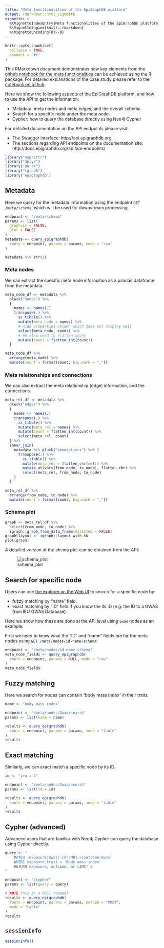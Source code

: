 ```yaml
---
title: "Meta functionalities of the EpiGraphDB platform"
output: rmarkdown::html_vignette
vignette: >
  %\VignetteIndexEntry{Meta functionalities of the EpiGraphDB platform}
  %\VignetteEngine{knitr::rmarkdown}
  %\VignetteEncoding{UTF-8}
---
```


```r
knitr::opts_chunk$set(
  collapse = TRUE,
  comment = "#>"
)
```

This RMarkdown document demonstrates how key elements from the
[github notebook for the meta functionalities](
https://github.com/MRCIEU/epigraphdb/blob/master/general-examples/platform-meta-functionalities.ipynb
) can be achieved using the R package.
For detailed explanations of the case study please refer to the
[notebook on github](
https://github.com/MRCIEU/epigraphdb/blob/master/general-examples/platform-meta-functionalities.ipynb
).

Here we show the following aspects of the EpiGraphDB platform, and how to use the API to get the information:

- Metadata: meta nodes and meta edges, and the overall schema.
- Search for a specific node under the meta node.
- Cypher: how to query the database directly using Neo4j Cypher

For detailed documentation on the API endpoints please visit:

- The Swagger interface: http://api.epigraphdb.org
- The sections regarding API endpoints on the documentation site:
  http://docs.epigraphdb.org/api/api-endpoints/

```r
library("magrittr")
library("dplyr")
library("purrr")
library("igraph")
library("epigraphdb")
```

## Metadata

Here we query for the metadata information using the endpoint `GET /meta/schema`, which will be used for downstream processing.

```r
endpoint <- "/meta/schema"
params <- list(
  graphviz = FALSE,
  plot = FALSE
)
metadata <- query_epigraphdb(
  route = endpoint, params = params, mode = "raw"
)

metadata %>% str(2)
```

### Meta nodes

We can extract the specific meta node information as a pandas dataframe from the metadata.

```r
meta_node_df <- metadata %>%
  pluck("nodes") %>%
  {
    names <- names(.)
    transpose(.) %>%
      as_tibble() %>%
      mutate(meta_node = names) %>%
      # Hide properties column which does not display well
      select(meta_node, count) %>%
      # We also need to flatten count
      mutate(count = flatten_int(count))
  }

meta_node_df %>%
  arrange(meta_node) %>%
  mutate(count = format(count, big.mark = ","))
```

### Meta relationships and connections

We can also extract the meta relationship (edge) information, and the connections.

```r
meta_rel_df <- metadata %>%
  pluck("edges") %>%
  {
    names <- names(.)
    transpose(.) %>%
      as_tibble() %>%
      mutate(meta_rel = names) %>%
      mutate(count = flatten_int(count)) %>%
      select(meta_rel, count)
  } %>%
  inner_join(
    metadata %>% pluck("connections") %>% {
      transpose(.) %>%
        as_tibble() %>%
        mutate(meta_rel = flatten_chr(rel)) %>%
        mutate_at(vars(from_node, to_node), flatten_chr) %>%
        select(meta_rel, from_node, to_node)
    }
  )

meta_rel_df %>%
  arrange(from_node, to_node) %>%
  mutate(count = format(count, big.mark = ","))
```

### Schema plot

```r
graph <- meta_rel_df %>%
  select(from_node, to_node) %>%
  igraph::graph_from_data_frame(directed = FALSE)
graph$layout <- igraph::layout_with_kk
plot(graph)
```


A detailed version of the shema plot can be obtained from the API:

![schema_plot](http://api.epigraphdb.org/meta/schema?graphviz=true&plot=true)

## Search for specific node

Users can use [the explorer on the Web UI](http://dev.epigraphdb.org/explore) to search for a specific node by:

- fuzzy matching by "name" field.
- exact matching by "ID" field if you know the its ID (e.g. the ID to a GWAS from IEU GWAS Database).

Here we show how these are done at the API level using `Gwas` nodes as an example.

 First we need to know what the "ID" and "name" fields are for the meta nodes using `GET /meta/nodes/id-name-schema`:

```r
endpoint <- "/meta/nodes/id-name-schema"
meta_node_fields <- query_epigraphdb(
  route = endpoint, params = NULL, mode = "raw"
)
meta_node_fields
```

## Fuzzy matching

Here we search for nodes can contain "body mass index" in their traits.

```r
name <- "body mass index"

endpoint <- "/meta/nodes/Gwas/search"
params <- list(name = name)

results <- query_epigraphdb(
  route = endpoint, params = params, mode = "table"
)
results
```

## Exact matching

Similarly, we can exact match a specific node by its ID.

```r
id <- "ieu-a-2"

endpoint <- "/meta/nodes/Gwas/search"
params <- list(id = id)

results <- query_epigraphdb(
  route = endpoint, params = params, mode = "table"
)
results
```

## Cypher (advanced)

Advanced users that are familiar with Neo4j Cypher can query the database using Cypher directly.

```r
query <- "
    MATCH (exposure:Gwas)-[mr:MR]->(outcome:Gwas)
    WHERE exposure.trait = 'Body mass index'
    RETURN exposure, outcome, mr LIMIT 2
"

endpoint <- "/cypher"
params <- list(query = query)

# NOTE this is a POST request
results <- query_epigraphdb(
  route = endpoint, params = params, method = "POST",
  mode = "table"
)
results
```


## `sessionInfo`

```r
sessionInfo()
```
